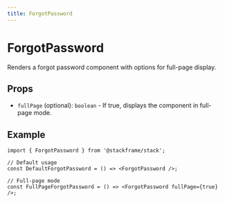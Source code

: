 ```yaml
---
title: ForgotPassword
---
```


# ForgotPassword

Renders a forgot password component with options for full-page display.

## Props

- `fullPage` (optional): `boolean` - If true, displays the component in full-page mode.

## Example

```tsx
import { ForgotPassword } from '@stackframe/stack';

// Default usage
const DefaultForgotPassword = () => <ForgotPassword />;

// Full-page mode
const FullPageForgotPassword = () => <ForgotPassword fullPage={true} />;
```
